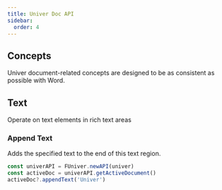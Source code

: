 ```yaml
---
title: Univer Doc API
sidebar:
  order: 4
---
```


## Concepts

Univer document-related concepts are designed to be as consistent as possible with Word.

## Text

Operate on text elements in rich text areas

### Append Text

Adds the specified text to the end of this text region.

```ts
const univerAPI = FUniver.newAPI(univer)
const activeDoc = univerAPI.getActiveDocument()
activeDoc?.appendText('Univer')
```
